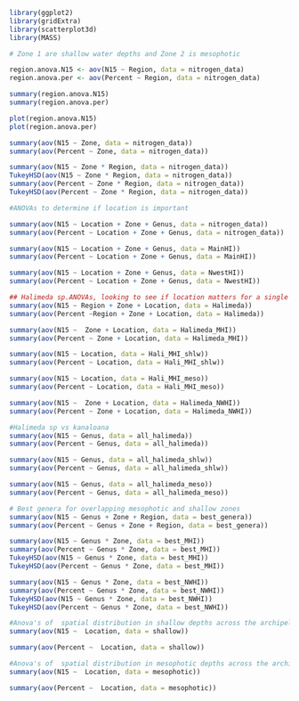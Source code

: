 
```r
library(ggplot2)
library(gridExtra)
library(scatterplot3d)
library(MASS)

# Zone 1 are shallow water depths and Zone 2 is mesophotic

region.anova.N15 <- aov(N15 ~ Region, data = nitrogen_data)
region.anova.per <- aov(Percent ~ Region, data = nitrogen_data)

summary(region.anova.N15)
summary(region.anova.per)

plot(region.anova.N15)
plot(region.anova.per)

summary(aov(N15 ~ Zone, data = nitrogen_data))
summary(aov(Percent ~ Zone, data = nitrogen_data))

summary(aov(N15 ~ Zone * Region, data = nitrogen_data))
TukeyHSD(aov(N15 ~ Zone * Region, data = nitrogen_data))
summary(aov(Percent ~ Zone * Region, data = nitrogen_data))
TukeyHSD(aov(Percent ~ Zone * Region, data = nitrogen_data))
```



```r
#ANOVAs to determine if location is important

summary(aov(N15 ~ Location + Zone + Genus, data = nitrogen_data))
summary(aov(Percent ~ Location + Zone + Genus, data = nitrogen_data))

summary(aov(N15 ~ Location + Zone + Genus, data = MainHI))
summary(aov(Percent ~ Location + Zone + Genus, data = MainHI))

summary(aov(N15 ~ Location + Zone + Genus, data = NwestHI))
summary(aov(Percent ~ Location + Zone + Genus, data = NwestHI))
```



```r
## Halimeda sp.ANOVAs, looking to see if location matters for a single genus
summary(aov(N15 ~ Region + Zone + Location, data = Halimeda))
summary(aov(Percent ~Region + Zone + Location, data = Halimeda))

summary(aov(N15 ~  Zone + Location, data = Halimeda_MHI))
summary(aov(Percent ~ Zone + Location, data = Halimeda_MHI))

summary(aov(N15 ~ Location, data = Hali_MHI_shlw))
summary(aov(Percent ~ Location, data = Hali_MHI_shlw))

summary(aov(N15 ~ Location, data = Hali_MHI_meso))
summary(aov(Percent ~ Location, data = Hali_MHI_meso))

summary(aov(N15 ~  Zone + Location, data = Halimeda_NWHI))
summary(aov(Percent ~ Zone + Location, data = Halimeda_NWHI))
```

```r
#Halimeda sp vs kanaloana
summary(aov(N15 ~ Genus, data = all_halimeda))
summary(aov(Percent ~ Genus, data = all_halimeda))

summary(aov(N15 ~ Genus, data = all_halimeda_shlw))
summary(aov(Percent ~ Genus, data = all_halimeda_shlw))

summary(aov(N15 ~ Genus, data = all_halimeda_meso))
summary(aov(Percent ~ Genus, data = all_halimeda_meso))
```


```r
# Best genera for overlapping mesophotic and shallow zones
summary(aov(N15 ~ Genus + Zone + Region, data = best_genera))
summary(aov(Percent ~ Genus + Zone + Region, data = best_genera))

summary(aov(N15 ~ Genus * Zone, data = best_MHI))
summary(aov(Percent ~ Genus * Zone, data = best_MHI))
TukeyHSD(aov(N15 ~ Genus * Zone, data = best_MHI))
TukeyHSD(aov(Percent ~ Genus * Zone, data = best_MHI))

summary(aov(N15 ~ Genus * Zone, data = best_NWHI))
summary(aov(Percent ~ Genus * Zone, data = best_NWHI))
TukeyHSD(aov(N15 ~ Genus * Zone, data = best_NWHI))
TukeyHSD(aov(Percent ~ Genus * Zone, data = best_NWHI))
```

```r
#Anova's of  spatial distribution in shallow depths across the archipelago
summary(aov(N15 ~  Location, data = shallow))

summary(aov(Percent ~  Location, data = shallow))
```

```r
#Anova's of  spatial distribution in mesophotic depths across the archipelago
summary(aov(N15 ~  Location, data = mesophotic))

summary(aov(Percent ~  Location, data = mesophotic))

```

